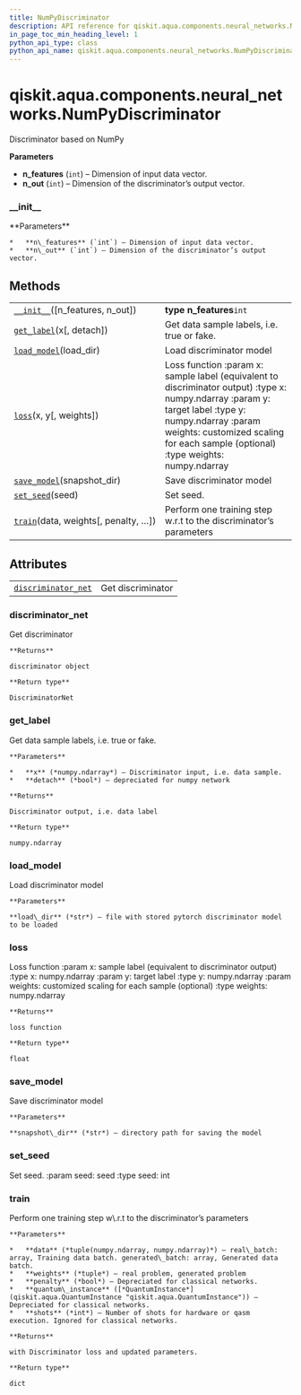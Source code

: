 ```yaml
---
title: NumPyDiscriminator
description: API reference for qiskit.aqua.components.neural_networks.NumPyDiscriminator
in_page_toc_min_heading_level: 1
python_api_type: class
python_api_name: qiskit.aqua.components.neural_networks.NumPyDiscriminator
---
```


<span id="qiskit-aqua-components-neural-networks-numpydiscriminator" />

# qiskit.aqua.components.neural\_networks.NumPyDiscriminator

<Class id="qiskit.aqua.components.neural_networks.NumPyDiscriminator" isDedicatedPage={true} github="https://github.com/qiskit-community/qiskit-aqua/tree/stable/0.8/qiskit/aqua/components/neural_networks/numpy_discriminator.py" signature="NumPyDiscriminator(n_features=1, n_out=1)" modifiers="class">
  Discriminator based on NumPy

  **Parameters**

  *   **n\_features** (`int`) – Dimension of input data vector.
  *   **n\_out** (`int`) – Dimension of the discriminator’s output vector.

  ### \_\_init\_\_

  <Function id="qiskit.aqua.components.neural_networks.NumPyDiscriminator.__init__" signature="__init__(n_features=1, n_out=1)">
    **Parameters**

    *   **n\_features** (`int`) – Dimension of input data vector.
    *   **n\_out** (`int`) – Dimension of the discriminator’s output vector.
  </Function>

  ## Methods

  |                                                                                                                                                                                |                                                                                                                                                                                                                                           |
  | ------------------------------------------------------------------------------------------------------------------------------------------------------------------------------ | ----------------------------------------------------------------------------------------------------------------------------------------------------------------------------------------------------------------------------------------- |
  | [`__init__`](#qiskit.aqua.components.neural_networks.NumPyDiscriminator.__init__ "qiskit.aqua.components.neural_networks.NumPyDiscriminator.__init__")(\[n\_features, n\_out]) | **type n\_features**`int`                                                                                                                                                                                                                 |
  | [`get_label`](#qiskit.aqua.components.neural_networks.NumPyDiscriminator.get_label "qiskit.aqua.components.neural_networks.NumPyDiscriminator.get_label")(x\[, detach])        | Get data sample labels, i.e. true or fake.                                                                                                                                                                                                |
  | [`load_model`](#qiskit.aqua.components.neural_networks.NumPyDiscriminator.load_model "qiskit.aqua.components.neural_networks.NumPyDiscriminator.load_model")(load\_dir)        | Load discriminator model                                                                                                                                                                                                                  |
  | [`loss`](#qiskit.aqua.components.neural_networks.NumPyDiscriminator.loss "qiskit.aqua.components.neural_networks.NumPyDiscriminator.loss")(x, y\[, weights])                   | Loss function :param x: sample label (equivalent to discriminator output) :type x: numpy.ndarray :param y: target label :type y: numpy.ndarray :param weights: customized scaling for each sample (optional) :type weights: numpy.ndarray |
  | [`save_model`](#qiskit.aqua.components.neural_networks.NumPyDiscriminator.save_model "qiskit.aqua.components.neural_networks.NumPyDiscriminator.save_model")(snapshot\_dir)    | Save discriminator model                                                                                                                                                                                                                  |
  | [`set_seed`](#qiskit.aqua.components.neural_networks.NumPyDiscriminator.set_seed "qiskit.aqua.components.neural_networks.NumPyDiscriminator.set_seed")(seed)                   | Set seed.                                                                                                                                                                                                                                 |
  | [`train`](#qiskit.aqua.components.neural_networks.NumPyDiscriminator.train "qiskit.aqua.components.neural_networks.NumPyDiscriminator.train")(data, weights\[, penalty, …])    | Perform one training step w\.r.t to the discriminator’s parameters                                                                                                                                                                        |

  ## Attributes

  |                                                                                                                                                                                   |                   |
  | --------------------------------------------------------------------------------------------------------------------------------------------------------------------------------- | ----------------- |
  | [`discriminator_net`](#qiskit.aqua.components.neural_networks.NumPyDiscriminator.discriminator_net "qiskit.aqua.components.neural_networks.NumPyDiscriminator.discriminator_net") | Get discriminator |

  ### discriminator\_net

  <Attribute id="qiskit.aqua.components.neural_networks.NumPyDiscriminator.discriminator_net">
    Get discriminator

    **Returns**

    discriminator object

    **Return type**

    DiscriminatorNet
  </Attribute>

  ### get\_label

  <Function id="qiskit.aqua.components.neural_networks.NumPyDiscriminator.get_label" signature="get_label(x, detach=False)">
    Get data sample labels, i.e. true or fake.

    **Parameters**

    *   **x** (*numpy.ndarray*) – Discriminator input, i.e. data sample.
    *   **detach** (*bool*) – depreciated for numpy network

    **Returns**

    Discriminator output, i.e. data label

    **Return type**

    numpy.ndarray
  </Function>

  ### load\_model

  <Function id="qiskit.aqua.components.neural_networks.NumPyDiscriminator.load_model" signature="load_model(load_dir)">
    Load discriminator model

    **Parameters**

    **load\_dir** (*str*) – file with stored pytorch discriminator model to be loaded
  </Function>

  ### loss

  <Function id="qiskit.aqua.components.neural_networks.NumPyDiscriminator.loss" signature="loss(x, y, weights=None)">
    Loss function :param x: sample label (equivalent to discriminator output) :type x: numpy.ndarray :param y: target label :type y: numpy.ndarray :param weights: customized scaling for each sample (optional) :type weights: numpy.ndarray

    **Returns**

    loss function

    **Return type**

    float
  </Function>

  ### save\_model

  <Function id="qiskit.aqua.components.neural_networks.NumPyDiscriminator.save_model" signature="save_model(snapshot_dir)">
    Save discriminator model

    **Parameters**

    **snapshot\_dir** (*str*) – directory path for saving the model
  </Function>

  ### set\_seed

  <Function id="qiskit.aqua.components.neural_networks.NumPyDiscriminator.set_seed" signature="set_seed(seed)">
    Set seed. :param seed: seed :type seed: int
  </Function>

  ### train

  <Function id="qiskit.aqua.components.neural_networks.NumPyDiscriminator.train" signature="train(data, weights, penalty=False, quantum_instance=None, shots=None)">
    Perform one training step w\.r.t to the discriminator’s parameters

    **Parameters**

    *   **data** (*tuple(numpy.ndarray, numpy.ndarray)*) – real\_batch: array, Training data batch. generated\_batch: array, Generated data batch.
    *   **weights** (*tuple*) – real problem, generated problem
    *   **penalty** (*bool*) – Depreciated for classical networks.
    *   **quantum\_instance** ([*QuantumInstance*](qiskit.aqua.QuantumInstance "qiskit.aqua.QuantumInstance")) – Depreciated for classical networks.
    *   **shots** (*int*) – Number of shots for hardware or qasm execution. Ignored for classical networks.

    **Returns**

    with Discriminator loss and updated parameters.

    **Return type**

    dict
  </Function>
</Class>

